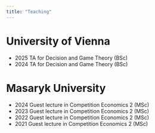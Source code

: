 ```yaml
---
title: "Teaching"
---
```


<body class="no_title">

# University of Vienna
- 2025    TA for Decision and Game Theory (BSc)
- 2024    TA for Decision and Game Theory (BSc)

# Masaryk University
- 2024    Guest lecture in Competition Economics 2 (MSc)
- 2023    Guest lecture in Competition Economics 2 (MSc)
- 2022    Guest lecture in Competition Economics 2 (MSc)
- 2021    Guest lecture in Competition Economics 2 (MSc)